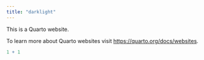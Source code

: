 ```yaml
---
title: "darklight"
---
```


This is a Quarto website.

To learn more about Quarto websites visit <https://quarto.org/docs/websites>.

```r
1 + 1
```
